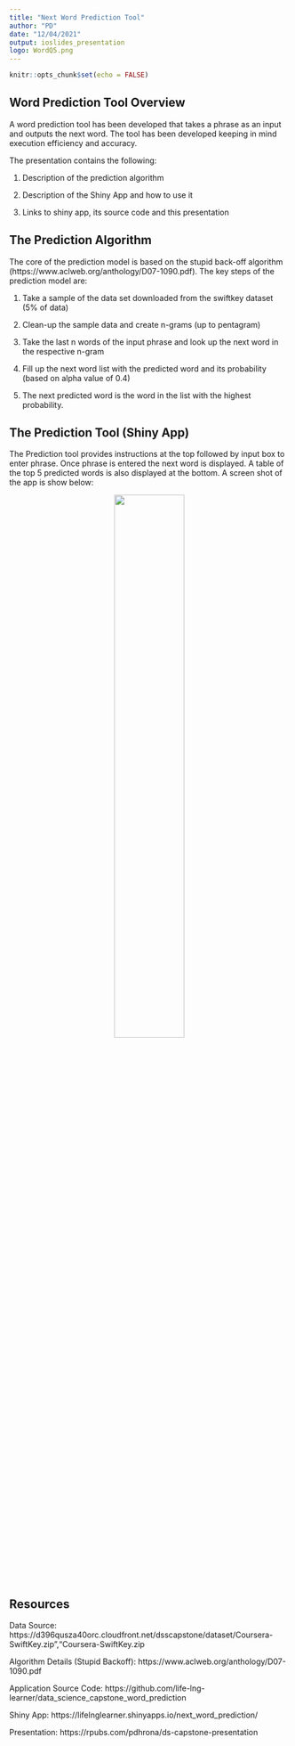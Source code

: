 ```yaml
---
title: "Next Word Prediction Tool"
author: "PD"
date: "12/04/2021"
output: ioslides_presentation
logo: WordQ5.png
---
```


```r
knitr::opts_chunk$set(echo = FALSE)
```

## Word Prediction Tool Overview {data-background=#ADD8E6}

A word prediction tool has been developed that takes a phrase as an input and outputs the next word. The tool has been developed keeping in mind execution efficiency and accuracy.

The presentation contains the following:  

1. Description of the prediction algorithm  

2. Description of the Shiny App and how to use it  

3. Links to shiny app, its source code and this presentation  

## The Prediction Algorithm {data-background=#ADD8E6}
The core of the prediction model is based on the stupid back-off algorithm (https://www.aclweb.org/anthology/D07-1090.pdf). The key steps of the prediction model are:  

1. Take a sample of the data set downloaded from the swiftkey dataset (5% of data)  

2. Clean-up the sample data and create n-grams (up to pentagram)  

3. Take the last n words of the input phrase and look up the next word in the respective n-gram  

4. Fill up the next word list with the predicted word and its probability (based on alpha value of 0.4)  

5. The next predicted word is the word in the list with the highest probability.

## The Prediction Tool (Shiny App) {data-background=#ADD8E6}
The Prediction tool provides instructions at the top followed by input box to enter phrase. Once phrase is entered the next word is displayed. A table of the top 5 predicted words is also displayed at the bottom. A screen shot of the app is show below:  

<center>
![](./images/shiny_app_screenshot.jpg){width=50%}
</center>

## Resources {data-background=#ADD8E6}

Data Source:  https://d396qusza40orc.cloudfront.net/dsscapstone/dataset/Coursera-SwiftKey.zip","Coursera-SwiftKey.zip

Algorithm Details (Stupid Backoff): https://www.aclweb.org/anthology/D07-1090.pdf

Application Source Code: https://github.com/life-lng-learner/data_science_capstone_word_prediction

Shiny App: https://lifelnglearner.shinyapps.io/next_word_prediction/

Presentation: https://rpubs.com/pdhrona/ds-capstone-presentation